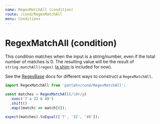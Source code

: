 ```yaml
---
name: RegexMatchAll (condition)
route: /cond/RegexMatchAll
menu: Conditions
---
```


# RegexMatchAll (condition)

This condition matches when the input is a string/number, even if the total number of
matches is 0. The resulting value will be the result of `string.matchAll(regex)` ([a
shim][matchall-shim] is included for now).

See the [RegexBase] docs for different ways to construct a `RegexMatchAll`.

[matchall-shim]: https://github.com/ljharb/String.prototype.matchAll
[regexbase]: /cond/RegexBase

```js
import RegexMatchAll from 'pattahn/cond/RegexMatchAll';

const matches = RegexMatchAll(/\d+/g)
  .exec('7 a 32 b 49')
  .shift()
  .map((match) => match[0]);

expect(matches).toEqual(['7', '32', '49']);
```
